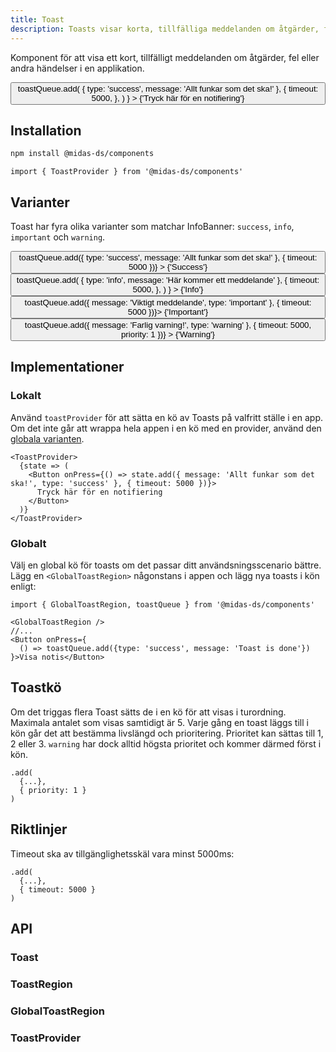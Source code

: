 ```yaml
---
title: Toast
description: Toasts visar korta, tillfälliga meddelanden om åtgärder, fel eller andra händelser i en applikation.
---
```



<ComponentHeader
  name='Toast'
  friendlyName='Notifiering, notiser'
  overrideHeadlessLink='https://react-spectrum.adobe.com/react-aria/useToast.html'
/>

Komponent för att visa ett kort, tillfälligt meddelanden om åtgärder, fel eller andra händelser i en applikation.

<div
  className='card'
  style={{ display: 'block' }}
>
  <GlobalToastRegion />
  <Button
    onPress={() =>
      toastQueue.add(
        { type: 'success', message: 'Allt funkar som det ska!' },
        {
          timeout: 5000,
        },
      )
    }
  >
    {'Tryck här för en notifiering'}
  </Button>
</div>

## Installation

```bash npm2yarn
npm install @midas-ds/components
```

```tsx
import { ToastProvider } from '@midas-ds/components'
```

## Varianter

Toast har fyra olika varianter som matchar InfoBanner: `success`, `info`, `important` och `warning`.

<div className='card'>
  <Flex fluid={true}>
    <FlexItem col={3}>
      <Button
        onPress={() => toastQueue.add({ type: 'success', message: 'Allt funkar som det ska!' }, { timeout: 5000 })}
      >
        {'Success'}
      </Button>
    </FlexItem>
    <FlexItem col={3}>
      <Button
        onPress={() =>
          toastQueue.add(
            { type: 'info', message: 'Här kommer ett meddelande' },
            {
              timeout: 5000,
            },
          )
        }
      >
        {'Info'}
      </Button>
    </FlexItem>
    <FlexItem col={3}>
      <Button onPress={() => toastQueue.add({ message: 'Viktigt meddelande', type: 'important' }, { timeout: 5000 })}>
        {'Important'}
      </Button>
    </FlexItem>
    <FlexItem col={3}>
      <Button
        onPress={() => toastQueue.add({ message: 'Farlig varning!', type: 'warning' }, { timeout: 5000, priority: 1 })}
      >
        {'Warning'}
      </Button>
    </FlexItem>
  </Flex>
</div>

## Implementationer

### Lokalt

Använd `toastProvider` för att sätta en kö av Toasts på valfritt ställe i en app. Om det inte går att wrappa hela appen i en kö med en provider,
använd den [globala varianten](#globalt).

```tsx
<ToastProvider>
  {state => (
    <Button onPress={() => state.add({ message: 'Allt funkar som det ska!', type: 'success' }, { timeout: 5000 })}>
      Tryck här för en notifiering
    </Button>
  )}
</ToastProvider>
```

### Globalt

Välj en global kö för toasts om det passar ditt användsningsscenario bättre. Lägg en `<GlobalToastRegion>` någonstans i appen
och lägg nya toasts i kön enligt:

```tsx
import { GlobalToastRegion, toastQueue } from '@midas-ds/components'

<GlobalToastRegion />
//...
<Button onPress={
  () => toastQueue.add({type: 'success', message: 'Toast is done'})
}>Visa notis</Button>
```

## Toastkö

Om det triggas flera Toast sätts de i en kö för att visas i turordning. Maximala antalet som visas samtidigt är 5. Varje gång en toast läggs till i kön går det att bestämma livslängd och prioritering. Prioritet kan sättas till 1, 2 eller 3. `warning` har dock alltid högsta prioritet och kommer därmed först i kön.

```tsx {3}
.add(
  {...},
  { priority: 1 }
)
```

## Riktlinjer

Timeout ska av tillgänglighetsskäl vara minst 5000ms:

```tsx {3}
.add(
  {...},
  { timeout: 5000 }
)
```

## API

### Toast

<PropTable name='Toast' />

### ToastRegion

<PropTable
  name='ToastRegion'
  defaultOpen={false}
/>

### GlobalToastRegion

<PropTable
  name='GlobalToastRegion'
  defaultOpen={false}
/>

### ToastProvider

<PropTable
  name='ToastProvider'
  defaultOpen={false}
/>
